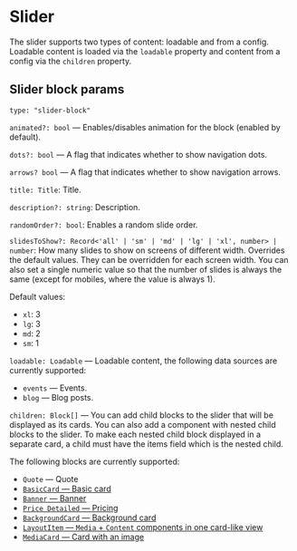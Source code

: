 
<Meta title="Blocks/Slider/Params"/>

# Slider

The slider supports two types of content: loadable and from a config. Loadable content is loaded via the `loadable` property and content from a config via the `children` property.

## Slider block params

`type: "slider-block"`

`animated?: bool` — Enables/disables animation for the block (enabled by default).

`dots?: bool` — A flag that indicates whether to show navigation dots.

`arrows? bool` — A flag that indicates whether to show navigation arrows.

`title: Title`: Title.

`description?: string`: Description.

`randomOrder?: bool`: Enables a random slide order.

`slidesToShow?: Record<'all' | 'sm' | 'md' | 'lg' | 'xl', number> | number`: How many slides to show on screens of different width. Overrides the default values. They can be overridden for each screen width. You can also set a single numeric value so that the number of slides is always the same (except for mobiles, where the value is always 1).

Default values:

- `xl`: 3
- `lg`: 3
- `md`: 2
- `sm`: 1

`loadable: Loadable` — Loadable content, the following data sources are currently supported:

- `events` — Events.
- `blog` — Blog posts.

`children: Block[]` — You can add child blocks to the slider that will be displayed as its cards. You can also add a component with nested child blocks to the slider. To make each nested child block displayed in a separate card, a child must have the items field which is the nested child.

The following blocks are currently supported:

- `Quote` — Quote
- [`BasicCard` — Basic card](?path=/story/components-cards-basiccard--default&viewMode=docs)
- [`Banner` — Banner](?path=/story/блоки-banner--default&viewMode=docs)
- [`Price Detailed` — Pricing](?path=/story/components-cards-pricedetailed--marked-list&viewMode=docs)
- [`BackgroundCard` — Background card](?path=/story/components-cards-backgroundcard--default&viewMode=docs)
- [`LayoutItem` — `Media` + `Content` components in one card-like view](?path=/story/components-cards-layoutitem--default&viewMode=docs)
- [`MediaCard` — Card with an image](?path=/story/блоки-media--default&viewMode=docs)
